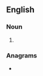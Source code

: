 ==English==

===Noun===
{{head|en|noun plural form}}

# {{plural of|goblin|lang=en}}

===Anagrams===
* {{anagrams|en|Boglins|Bolings|globins|lobings}}